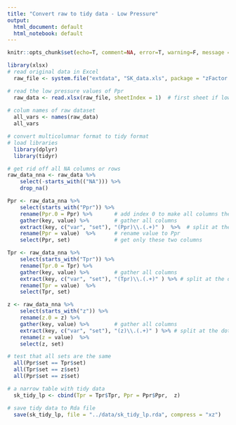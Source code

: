 ```yaml
---
title: "Convert raw to tidy data - Low Pressure"
output:
  html_document: default
  html_notebook: default
---
```


```r
knitr::opts_chunk$set(echo=T, comment=NA, error=T, warning=F, message = F, fig.align = 'center', cache = FALSE, cache.comments = FALSE, results = "hold")
```


```r
library(xlsx)
# read original data in Excel
  raw_file <- system.file("extdata", "SK_data.xls", package = "zFactor.DL")

# read the low pressure values of Ppr
  raw_data <- read.xlsx(raw_file, sheetIndex = 1)  # first sheet if low pressure
  
# colum names of raw dataset
  all_vars <- names(raw_data)
  all_vars
```



```r
# convert multicolumnar format to tidy format
# load libraries
  library(dplyr)
  library(tidyr)

# get rid off all NA columns or rows
raw_data_nna <- raw_data %>% 
    select(-starts_with(("NA"))) %>% 
    drop_na()

Ppr <- raw_data_nna %>%
    select(starts_with("Ppr")) %>%
    rename(Ppr.0 = Ppr) %>%       # add index 0 to make all columns the same
    gather(key, value) %>%        # gather all columns
    extract(key, c("var", "set"), "(Ppr)\\.(.+)" )  %>%  # split at the dot
    rename(Ppr = value)  %>%      # rename value to Ppr
    select(Ppr, set)              # get only these two columns

Tpr <- raw_data_nna %>%
    select(starts_with("Tpr")) %>%
    rename(Tpr.0 = Tpr) %>%
    gather(key, value) %>%        # gather all columns
    extract(key, c("var", "set"), "(Tpr)\\.(.+)" ) %>% # split at the dot
    rename(Tpr = value)  %>%
    select(Tpr, set)

z <- raw_data_nna %>%
    select(starts_with("z")) %>%
    rename(z.0 = z) %>%
    gather(key, value) %>%        # gather all columns
    extract(key, c("var", "set"), "(z)\\.(.+)" ) %>% # split at the dot
    rename(z = value)  %>%
    select(z, set)
```

```r
# test that all sets are the same
  all(Ppr$set == Tpr$set)
  all(Tpr$set == z$set)
  all(Ppr$set == z$set)
```

```r
# a narrow table with tidy data
  sk_tidy_lp <- cbind(Tpr = Tpr$Tpr, Ppr = Ppr$Ppr,  z)
```

```r
# save tidy data to Rda file
  save(sk_tidy_lp, file = "../data/sk_tidy_lp.rda", compress = "xz")
```


